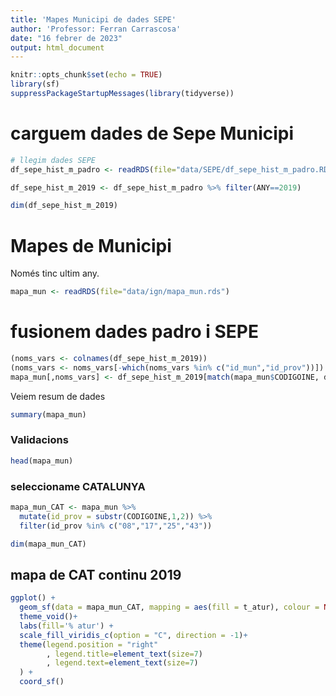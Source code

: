 ```yaml
---
title: 'Mapes Municipi de dades SEPE'
author: 'Professor: Ferran Carrascosa'
date: "16 febrer de 2023"
output: html_document
---
```

  
```r
knitr::opts_chunk$set(echo = TRUE)
library(sf)
suppressPackageStartupMessages(library(tidyverse))
```



# carguem dades de Sepe Municipi

```r
# llegim dades SEPE
df_sepe_hist_m_padro <- readRDS(file="data/SEPE/df_sepe_hist_m_padro.RDS")

df_sepe_hist_m_2019 <- df_sepe_hist_m_padro %>% filter(ANY==2019)

dim(df_sepe_hist_m_2019)
```
# Mapes de Municipi

Només tinc ultim any.

```r
mapa_mun <- readRDS(file="data/ign/mapa_mun.rds")

```



# fusionem dades padro i SEPE

```r

(noms_vars <- colnames(df_sepe_hist_m_2019))
(noms_vars <- noms_vars[-which(noms_vars %in% c("id_mun","id_prov"))])
mapa_mun[,noms_vars] <- df_sepe_hist_m_2019[match(mapa_mun$CODIGOINE, df_sepe_hist_m_2019$id_mun), noms_vars]

```


Veiem resum de dades

```r
summary(mapa_mun)
```


### Validacions

```r
head(mapa_mun)

```


### seleccioname CATALUNYA

```r
mapa_mun_CAT <- mapa_mun %>%
  mutate(id_prov = substr(CODIGOINE,1,2)) %>% 
  filter(id_prov %in% c("08","17","25","43"))

dim(mapa_mun_CAT)
```

## mapa de CAT continu 2019

```r
ggplot() + 
  geom_sf(data = mapa_mun_CAT, mapping = aes(fill = t_atur), colour = NA, show.legend = TRUE) +
  theme_void()+
  labs(fill='% atur') +
  scale_fill_viridis_c(option = "C", direction = -1)+
  theme(legend.position = "right"
        , legend.title=element_text(size=7)
        , legend.text=element_text(size=7)
  ) +
  coord_sf()


```